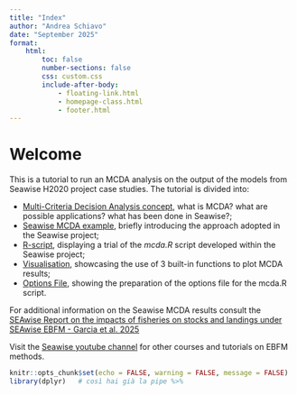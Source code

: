 ```yaml
---
title: "Index"
author: "Andrea Schiavo"
date: "September 2025"
format:
    html:
        toc: false
        number-sections: false
        css: custom.css
        include-after-body:
            - floating-link.html
            - homepage-class.html
            - footer.html
---
```


# Welcome

This is a tutorial to run an MCDA analysis on the output of the models from Seawise H2020 project case studies. The tutorial is divided into:

- [Multi-Criteria Decision Analysis concept](01_Theory.html), what is MCDA? what are possible applications? what has been done in Seawise?;
- [Seawise MCDA example](02_Theory_Seawise_example.qmd), briefly introducing the approach adopted in the Seawise project;
- [R-script](03_R-script.html), displaying a trial of the *mcda.R* script developed within the Seawise project;
- [Visualisation](04_Visualisation.html), showcasing the use of 3 built-in functions to plot MCDA results;
- [Options File](05_genOptionsFile.html), showing the preparation of the options file for the mcda.R script.

For additional information on the Seawise MCDA results consult the [SEAwise Report on the impacts of fisheries on stocks and landings under SEAwise EBFM - Garcia et al. 2025](https://doi.org/10.11583/DTU.29108039)

Visit the [Seawise youtube channel](https://www.youtube.com/@seawiseproject5092) for other courses and tutorials on EBFM methods.

```r
knitr::opts_chunk$set(echo = FALSE, warning = FALSE, message = FALSE)
library(dplyr)   # così hai già la pipe %>%
```





